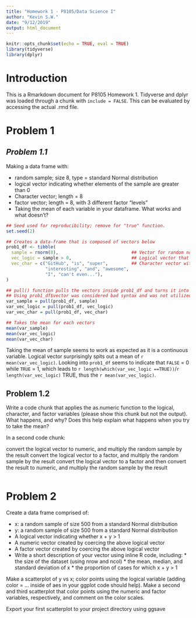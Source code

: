 ```yaml
---
title: "Homework 1 - P8105/Data Science I"
author: "Kevin S.W."
date: "9/12/2019"
output: html_document
---
```


```r
knitr::opts_chunk$set(echo = TRUE, eval = TRUE)
library(tidyverse)
library(dplyr)
```

# **Introduction**
This is a Rmarkdown document for P8105 Homework 1. Tidyverse and dplyr was loaded through a chunk with `include = FALSE`. This can be evaluated by accessing the actual .rmd file.

# Problem 1
## *Problem 1.1*
Making a data frame with:

* random sample; size 8, type = standard Normal distribution
* logical vector indicating whether elements of the sample are greater than 0
* Character vector; length = 8
* factor vector; length = 8, with 3 different factor “levels”
* Taking the mean of each variable in your dataframe. What works and what doesn’t?

```r
## Seed used for reproducibility; remove for "true" function.
set.seed(2)

## Creates a data-frame that is composed of vectors below
prob1_df <- tibble(
  sample = rnorm(8),                            ## Vector for random normal-distributed sample of size 8
  vec_logic = sample > 0,                       ## Logical vector that evaluates if elements in sample > 0
  vec_char = c("GitHub", "is", "super",         ## Character vector with 8 variables ("length == 8")
               "interesting", "and", "awesome", 
               "I", "can't even..."),
)

## pull() function pulls the vectors inside prob1_df and turns it into usable variables outside the df
## Using prob1_df$vector was considered bad syntax and was not utilized
var_sample = pull(prob1_df, sample)
var_vec_logic = pull(prob1_df, vec_logic)
var_vec_char = pull(prob1_df, vec_char)

## Takes the mean for each vectors
mean(var_sample)
mean(var_vec_logic)
mean(var_vec_char)

```

Taking the mean of sample seems to work as expected as it is a continuous variable. Logical vector surprisingly spits out a mean of `r mean(var_vec_logic)`. Looking into `prob1_df` seems to indicate that `FALSE` = 0 while `TRUE` = 1, which leads to `r length(which(var_vec_logic ==TRUE))`/`r length(var_vec_logic)` TRUE, thus the `r mean(var_vec_logic)`.

## Problem 1.2
Write a code chunk that applies the as.numeric function to the logical, character, and factor variables (please show this chunk but not the output). What happens, and why? Does this help explain what happens when you try to take the mean?

In a second code chunk:

convert the logical vector to numeric, and multiply the random sample by the result
convert the logical vector to a factor, and multiply the random sample by the result
convert the logical vector to a factor and then convert the result to numeric, and multiply the random sample by the result

```r

```

# Problem 2
Create a data frame comprised of:

* x: a random sample of size 500 from a standard Normal distribution
* y: a random sample of size 500 from a standard Normal distribution
* A logical vector indicating whether x + y > 1
* A numeric vector created by coercing the above logical vector
* A factor vector created by coercing the above logical vector
* Write a short description of your vector using inline R code, including: * the size of the dataset (using nrow and ncol) * the mean, median, and standard deviation of x * the proportion of cases for which x + y > 1

Make a scatterplot of y vs x; color points using the logical variable (adding color = ... inside of aes in your ggplot code should help). Make a second and third scatterplot that color points using the numeric and factor variables, respectively, and comment on the color scales.

Export your first scatterplot to your project directory using ggsave